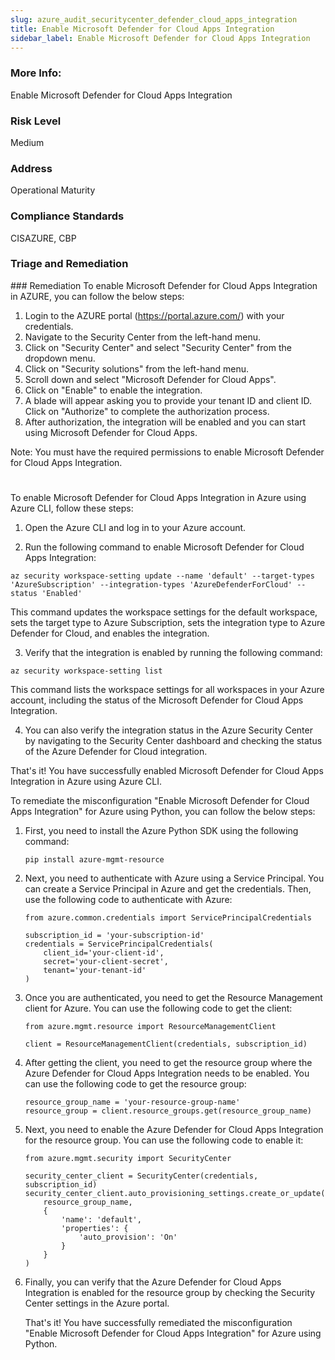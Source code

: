 ```yaml
---
slug: azure_audit_securitycenter_defender_cloud_apps_integration
title: Enable Microsoft Defender for Cloud Apps Integration
sidebar_label: Enable Microsoft Defender for Cloud Apps Integration
---
```


### More Info:

Enable Microsoft Defender for Cloud Apps Integration

### Risk Level

Medium

### Address

Operational Maturity

### Compliance Standards

CISAZURE, CBP

### Triage and Remediation
<Tabs>
<Tab title='Remediation'>
### Remediation

<AccordionGroup>
<Accordion title='Using Console' defaultOpen='true'>
To enable Microsoft Defender for Cloud Apps Integration in AZURE, you can follow the below steps:

1. Login to the AZURE portal (https://portal.azure.com/) with your credentials.
2. Navigate to the Security Center from the left-hand menu.
3. Click on "Security Center" and select "Security Center" from the dropdown menu.
4. Click on "Security solutions" from the left-hand menu.
5. Scroll down and select "Microsoft Defender for Cloud Apps".
6. Click on "Enable" to enable the integration.
7. A blade will appear asking you to provide your tenant ID and client ID. Click on "Authorize" to complete the authorization process.
8. After authorization, the integration will be enabled and you can start using Microsoft Defender for Cloud Apps.

Note: You must have the required permissions to enable Microsoft Defender for Cloud Apps Integration.

#
</Accordion>

<Accordion title='Using CLI'>
To enable Microsoft Defender for Cloud Apps Integration in Azure using Azure CLI, follow these steps:

1. Open the Azure CLI and log in to your Azure account.

2. Run the following command to enable Microsoft Defender for Cloud Apps Integration:

```
az security workspace-setting update --name 'default' --target-types 'AzureSubscription' --integration-types 'AzureDefenderForCloud' --status 'Enabled'
```

This command updates the workspace settings for the default workspace, sets the target type to Azure Subscription, sets the integration type to Azure Defender for Cloud, and enables the integration.

3. Verify that the integration is enabled by running the following command:

```
az security workspace-setting list
```

This command lists the workspace settings for all workspaces in your Azure account, including the status of the Microsoft Defender for Cloud Apps Integration.

4. You can also verify the integration status in the Azure Security Center by navigating to the Security Center dashboard and checking the status of the Azure Defender for Cloud integration.

That's it! You have successfully enabled Microsoft Defender for Cloud Apps Integration in Azure using Azure CLI.
</Accordion>

<Accordion title='Using Python'>
To remediate the misconfiguration "Enable Microsoft Defender for Cloud Apps Integration" for Azure using Python, you can follow the below steps:

1. First, you need to install the Azure Python SDK using the following command:

   ```
   pip install azure-mgmt-resource
   ```

2. Next, you need to authenticate with Azure using a Service Principal. You can create a Service Principal in Azure and get the credentials. Then, use the following code to authenticate with Azure:

   ```
   from azure.common.credentials import ServicePrincipalCredentials

   subscription_id = 'your-subscription-id'
   credentials = ServicePrincipalCredentials(
       client_id='your-client-id',
       secret='your-client-secret',
       tenant='your-tenant-id'
   )
   ```

3. Once you are authenticated, you need to get the Resource Management client for Azure. You can use the following code to get the client:

   ```
   from azure.mgmt.resource import ResourceManagementClient

   client = ResourceManagementClient(credentials, subscription_id)
   ```

4. After getting the client, you need to get the resource group where the Azure Defender for Cloud Apps Integration needs to be enabled. You can use the following code to get the resource group:

   ```
   resource_group_name = 'your-resource-group-name'
   resource_group = client.resource_groups.get(resource_group_name)
   ```

5. Next, you need to enable the Azure Defender for Cloud Apps Integration for the resource group. You can use the following code to enable it:

   ```
   from azure.mgmt.security import SecurityCenter

   security_center_client = SecurityCenter(credentials, subscription_id)
   security_center_client.auto_provisioning_settings.create_or_update(
       resource_group_name,
       {
           'name': 'default',
           'properties': {
               'auto_provision': 'On'
           }
       }
   )
   ```

6. Finally, you can verify that the Azure Defender for Cloud Apps Integration is enabled for the resource group by checking the Security Center settings in the Azure portal.

   That's it! You have successfully remediated the misconfiguration "Enable Microsoft Defender for Cloud Apps Integration" for Azure using Python.
</Accordion>

</AccordionGroup>
</Tab>
</Tabs>

